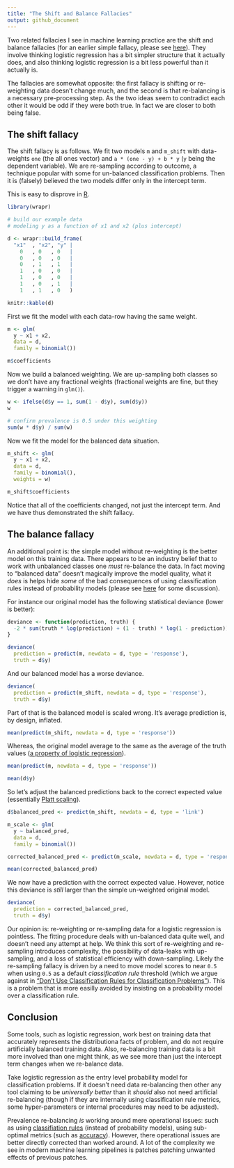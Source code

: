 ```yaml
---
title: "The Shift and Balance Fallacies"
output: github_document
---
```


Two related fallacies I see in machine learning practice are the shift and balance fallacies (for an earlier simple fallacy, please see [here](https://win-vector.com/2020/09/07/the-intercept-fallacy/)). They involve thinking logistic regression has a bit simpler structure that it actually does, and also thinking logistic regression is a bit less powerful than it actually is.

The fallacies are somewhat opposite: the first fallacy is shifting or re-weighting data doesn't change much, and the second is that re-balancing is a necessary pre-processing step. As the two ideas seem to contradict each other it would be odd if they were both true. In fact we are closer to both being false.

## The shift fallacy

The shift fallacy is as follows. We fit two models `m` and `m_shift` with data-weights `one` (the all ones vector) and `a * (one - y) + b * y` (`y` being the dependent variable). We are re-sampling according to outcome, a technique popular with some for un-balanced classification problems. Then it is (falsely) believed the two models differ only in the intercept term.

This is easy to disprove in [R](https://www.r-project.org).

```r
library(wrapr)

# build our example data
# modeling y as a function of x1 and x2 (plus intercept)

d <- wrapr::build_frame(
  "x1"  , "x2", "y" |
    0   , 0   , 0   |
    0   , 0   , 0   |
    0   , 1   , 1   |
    1   , 0   , 0   |
    1   , 0   , 0   |
    1   , 0   , 1   |
    1   , 1   , 0   )

knitr::kable(d)
```

First we fit the model with each data-row having the same weight.

```r
m <- glm(
  y ~ x1 + x2,
  data = d,
  family = binomial())

m$coefficients
```

Now we build a balanced weighting. We are up-sampling both classes so we don't have any fractional weights (fractional weights are fine, but they trigger a warning in `glm()`).

```r
w <- ifelse(d$y == 1, sum(1 - d$y), sum(d$y))
w
```

```r
# confirm prevalence is 0.5 under this weighting
sum(w * d$y) / sum(w)
```

Now we fit the model for the balanced data situation.

```r
m_shift <- glm(
  y ~ x1 + x2,
  data = d,
  family = binomial(),
  weights = w)

m_shift$coefficients
```

Notice that all of the coefficients changed, not just the intercept term. And we have thus demonstrated the shift fallacy.

## The balance fallacy

An additional point is: the simple model without re-weighting is the better model on this training data. There appears to be an industry belief that to work with unbalanced classes one *must* re-balance the data. In fact moving to "balanced data" doesn't magically improve the model quality, what it *does* is helps hide *some* of the bad consequences of using classification rules instead of probability models (please see [here](https://win-vector.com/2020/08/07/dont-use-classification-rules-for-classification-problems/) for some discussion).

For instance our original model has the following statistical deviance (lower is better):

```r
deviance <- function(prediction, truth) {
  -2 * sum(truth * log(prediction) + (1 - truth) * log(1 - prediction))
}

deviance(
  prediction = predict(m, newdata = d, type = 'response'),
  truth = d$y)
```

And our balanced model has a worse deviance.

```r
deviance(
  prediction = predict(m_shift, newdata = d, type = 'response'),
  truth = d$y)
```

Part of that is the balanced model is scaled wrong. It's average prediction is, by design, inflated.

```r
mean(predict(m_shift, newdata = d, type = 'response'))
```

Whereas, the original model average to the same as the average of the truth values ([a property of logistic regression](https://win-vector.com/2011/09/14/the-simpler-derivation-of-logistic-regression/)).

```r
mean(predict(m, newdata = d, type = 'response'))
```

```r
mean(d$y)
```

So let's adjust the balanced predictions back to the correct expected value (essentially [Platt scaling](https://en.wikipedia.org/wiki/Platt_scaling)).

```r
d$balanced_pred <- predict(m_shift, newdata = d, type = 'link')

m_scale <- glm(
  y ~ balanced_pred,
  data = d,
  family = binomial())

corrected_balanced_pred <- predict(m_scale, newdata = d, type = 'response')

mean(corrected_balanced_pred)
```

We now have a prediction with the correct expected value. However, notice this deviance is *still* larger than the simple un-weighted original model.

```r
deviance(
  prediction = corrected_balanced_pred,
  truth = d$y)
```

Our opinion is: re-weighting or re-sampling data for a logistic regression is pointless. The fitting procedure deals with un-balanced data quite well, and doesn't need any attempt at help. We think this sort of re-weighting and re-sampling introduces complexity, the possibility of data-leaks with up-sampling, and a loss of statistical efficiency with down-sampling. Likely the re-sampling fallacy is driven by a need to move model scores to near `0.5` when using `0.5` as a default *classification rule* threshold (which we argue against in ["Don’t Use Classification Rules for Classification Problems"](https://win-vector.com/2020/08/07/dont-use-classification-rules-for-classification-problems/)). This is a problem that is more easilly avoided by insisting on a probability model over a classification rule.

## Conclusion

Some tools, such as logistic regression, work best on training data that accurately represents the distributiona facts of problem, and do not require artificially balanced training data. Also, re-balancing training data is a bit more involved than one might think, as we see more than just the intercept term changes when we re-balance data.

Take logistic regression as the entry level probability model for classification problems. If it doesn't need data re-balancing then other any tool claiming to be *universally better* than it *should* also not need artificial re-balancing (though if they are internally using classification rule metrics, some hyper-parameters or internal procedures may need to be adjusted).

Prevalence re-balancing *is* working around mere operational issues: such as using [classifiation rules](https://win-vector.com/2020/08/07/dont-use-classification-rules-for-classification-problems/) (instead of probability models), using sub-optimal metrics (such as [accuracy](https://win-vector.com/2016/07/22/on-accuracy/)). However, there operational issues are better directly corrected than worked around. A lot of the complexity we see in modern machine learning pipelines is patches patching unwanted effects of previous patches.


